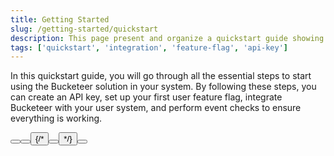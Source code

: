 ```yaml
---
title: Getting Started
slug: /getting-started/quickstart
description: This page present and organize a quickstart guide showing the main steps to create and integrate a feature flag into your system.
tags: ['quickstart', 'integration', 'feature-flag', 'api-key']
---
```



In this quickstart guide, you will go through all the essential steps to start using the Bucketeer solution in your system. By following these steps, you can create an API key, set up your first user feature flag, integrate Bucketeer with your user system, and perform event checks to ensure everything is working.

<ButtonShelf>
  <Button
    redirect="../getting-started/create-api-key"
    title="1. Create an API key"
    info="Create an API key to be used on the integration of your first feature flag."
  />
  <Button
    redirect="../getting-started/create-your-first-feature-flag"
    title="2. Create your first feature flag"
    info="Guides you in creating your first feature flag, describing the required information."
  />
  <Button
    redirect="../getting-started/integrate-bucketeer"
    title="3. Integrate Bucketeer"
    info="Present all steps to create and integrate a feature flag into your system."
  />
  {/* <Button
    redirect="../getting-started/choose-sdk"
    title="3. Choose an SDK"
    info="Evaluate the SDK options available to take advantage of Bucketeer solution."
  />
  <Button
    redirect="../getting-started/integrate-bucketeer"
    title="4. Integrate to Bucketeer"
    info="Learn the mains steps to integrate your application with Bucketeer."
  /> */}
  <Button
    redirect="../getting-started/check-events"
    title="4. Check events"
    info="Shows how you can follow and evaluate the results of the feature flag usage."
  />
</ButtonShelf>

